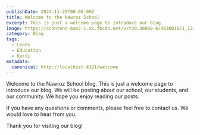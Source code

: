 ```yaml
---
publishDate: 2024-11-20T00:00:00Z
title: Welcome to the Nawroz School
excerpt: This is just a welcome page to introduce our blog.
image: https://scontent-man2-1.xx.fbcdn.net/v/t39.30808-6/463001821_122186925344197621_1303323190665309548_n.jpg?_nc_cat=109&ccb=1-7&_nc_sid=833d8c&_nc_ohc=Ewn16F1yXQoQ7kNvgFwYKX4&_nc_zt=23&_nc_ht=scontent-man2-1.xx&_nc_gid=AJ0u-DekyI41wpr9r2_V_OC&oh=00_AYDzqusnXYqbBJB-IyqY6lN9HDXAtoasfvHTkp8Q04MT4g&oe=67477923
category: Blog
tags:
  - Leeds
  - Education
  - Kurdi
metadata:
  canonical: http://localhost:4321/welcome
---
```


Welcome to the Nawroz School blog. This is just a welcome page to introduce our blog. We will be posting about our school, our students, and our community. We hope you enjoy reading our posts.

If you have any questions or comments, please feel free to contact us. We would love to hear from you.

Thank you for visiting our blog!
